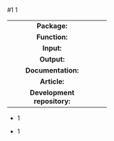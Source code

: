 #1
1

----------------------------- --
        **Package:**            

        **Function:**           

         **Input:**             

         **Output:**            

     **Documentation:**         

        **Article:**            

 **Development repository:**    
----------------------------- --




- 1


- 1
